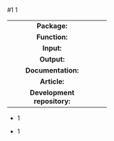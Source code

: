 #1
1

----------------------------- --
        **Package:**            

        **Function:**           

         **Input:**             

         **Output:**            

     **Documentation:**         

        **Article:**            

 **Development repository:**    
----------------------------- --




- 1


- 1
